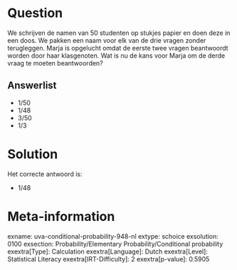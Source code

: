 Question
========

We schrijven de namen van 50 studenten op stukjes papier en doen deze in
een doos. We pakken een naam voor elk van de drie vragen zonder
terugleggen. Marja is opgelucht omdat de eerste twee vragen beantwoordt
worden door haar klasgenoten. Wat is nu de kans voor Marja om de derde
vraag te moeten beantwoorden?


Answerlist
----------

* 1/50
* 1/48
* 3/50
* 1/3

Solution
========

Het correcte antwoord is: 

* 1/48

Meta-information
================
exname: uva-conditional-probability-948-nl
extype: schoice
exsolution: 0100
exsection: Probability/Elementary Probability/Conditional probability
exextra[Type]: Calculation
exextra[Language]: Dutch
exextra[Level]: Statistical Literacy
exextra[IRT-Difficulty]: 2
exextra[p-value]: 0.5905
